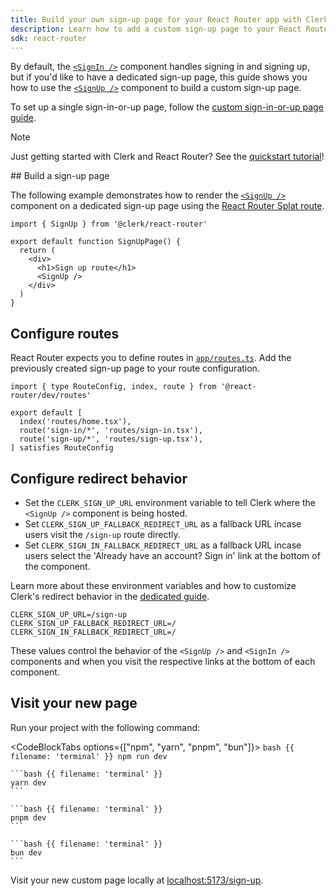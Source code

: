 ```yaml
---
title: Build your own sign-up page for your React Router app with Clerk
description: Learn how to add a custom sign-up page to your React Router app with Clerk's prebuilt components.
sdk: react-router
---
```


By default, the [`<SignIn />`](/docs/reference/components/authentication/sign-in) component handles signing in and signing up, but if you'd like to have a dedicated sign-up page, this guide shows you how to use the [`<SignUp />`](/docs/reference/components/authentication/sign-up) component to build a custom sign-up page.

To set up a single sign-in-or-up page, follow the [custom sign-in-or-up page guide](/docs/react-router/guides/development/custom-sign-in-or-up-page).

> [!NOTE]
> Just getting started with Clerk and React Router? See the [quickstart tutorial](/docs/react-router/getting-started/quickstart)!

<Steps>
  ## Build a sign-up page

  The following example demonstrates how to render the [`<SignUp />`](/docs/reference/components/authentication/sign-up) component on a dedicated sign-up page using the [React Router Splat route](https://reactrouter.com/start/framework/routing#splats).

  ```tsx {{ filename: 'app/routes/sign-up.tsx' }}
  import { SignUp } from '@clerk/react-router'

  export default function SignUpPage() {
    return (
      <div>
        <h1>Sign up route</h1>
        <SignUp />
      </div>
    )
  }
  ```

  ## Configure routes

  React Router expects you to define routes in [`app/routes.ts`](https://reactrouter.com/start/framework/routing). Add the previously created sign-up page to your route configuration.

  ```tsx {{ filename: 'app/routes.ts', mark: [6] }}
  import { type RouteConfig, index, route } from '@react-router/dev/routes'

  export default [
    index('routes/home.tsx'),
    route('sign-in/*', 'routes/sign-in.tsx'),
    route('sign-up/*', 'routes/sign-up.tsx'),
  ] satisfies RouteConfig
  ```

  ## Configure redirect behavior

  - Set the `CLERK_SIGN_UP_URL` environment variable to tell Clerk where the `<SignUp />` component is being hosted.
  - Set `CLERK_SIGN_UP_FALLBACK_REDIRECT_URL` as a fallback URL incase users visit the `/sign-up` route directly.
  - Set `CLERK_SIGN_IN_FALLBACK_REDIRECT_URL` as a fallback URL incase users select the 'Already have an account? Sign in' link at the bottom of the component.

  Learn more about these environment variables and how to customize Clerk's redirect behavior in the [dedicated guide](/docs/guides/development/customize-redirect-urls).

  ```env {{ filename: '.env' }}
  CLERK_SIGN_UP_URL=/sign-up
  CLERK_SIGN_UP_FALLBACK_REDIRECT_URL=/
  CLERK_SIGN_IN_FALLBACK_REDIRECT_URL=/
  ```

  These values control the behavior of the `<SignUp />` and `<SignIn />` components and when you visit the respective links at the bottom of each component.

  ## Visit your new page

  Run your project with the following command:

  <CodeBlockTabs options={["npm", "yarn", "pnpm", "bun"]}>
    ```bash {{ filename: 'terminal' }}
    npm run dev
    ```

    ```bash {{ filename: 'terminal' }}
    yarn dev
    ```

    ```bash {{ filename: 'terminal' }}
    pnpm dev
    ```

    ```bash {{ filename: 'terminal' }}
    bun dev
    ```
  </CodeBlockTabs>

  Visit your new custom page locally at [localhost:5173/sign-up](http://localhost:5173/sign-up).
</Steps>
